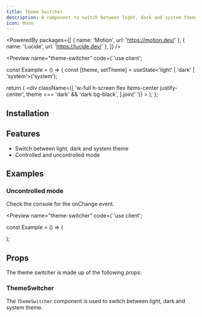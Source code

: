 ```yaml
---
title: Theme Switcher
description: A component to switch between light, dark and system theme.
icon: Moon
---
```


<PoweredBy packages={[
  { name: 'Motion', url: 'https://motion.dev/' },
  { name: 'Lucide', url: 'https://lucide.dev/' },
]} />

<Preview name="theme-switcher" code={`'use client';


const Example = () => {
  const [theme, setTheme] = useState<'light' | 'dark' | 'system'>('system');

  return (
    <div
      className={[
        'w-full h-screen flex items-center justify-center',
        theme === 'dark' && 'dark bg-black',
      ].join(' ')}
    >
      <ThemeSwitcher value={theme} onChange={setTheme} />
    </div>
  );
};


## Installation

<Installer packageName="theme-switcher" />

## Features

- Switch between light, dark and system theme
- Controlled and uncontrolled mode

## Examples

### Uncontrolled mode

Check the console for the onChange event.

<Preview name="theme-switcher" code={`'use client';


const Example = () => (
  <div className="w-full h-screen flex items-center justify-center">
    <ThemeSwitcher defaultValue="system" onChange={console.log} />
  </div>
);


## Props

The theme switcher is made up of the following props:

### ThemeSwitcher

The `ThemeSwitcher` component is used to switch between light, dark and system theme.

<AutoTypeTable path="node_modules/@repo/theme-switcher/index.tsx" name="ThemeSwitcherProps" />
